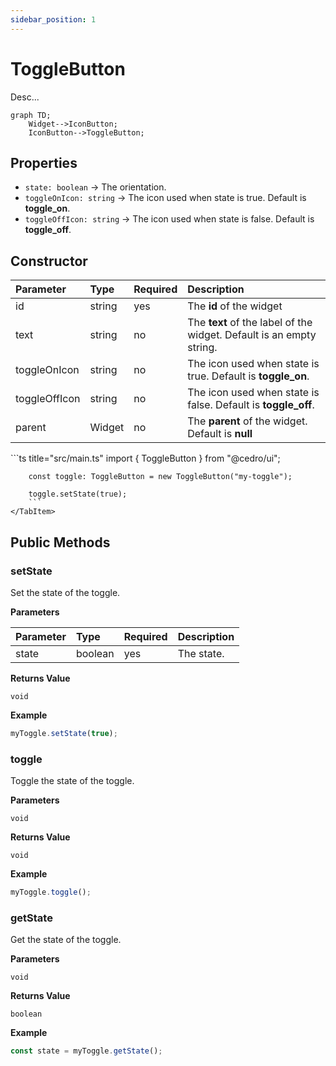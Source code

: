 ```yaml
---
sidebar_position: 1
---
```



# ToggleButton

Desc...

```mermaid
graph TD;
    Widget-->IconButton;
    IconButton-->ToggleButton;
```

## Properties

<InheritsFromWidget name="ToggleButton" fromName="IconButton" />

-   `state: boolean` → The orientation.
-   `toggleOnIcon: string` → The icon used when state is true. Default is **toggle_on**.
-   `toggleOffIcon: string` → The icon used when state is false. Default is **toggle_off**.

## Constructor

| Parameter     | Type   | Required | Description                                                          |
| :------------ | :----- | :------- | :------------------------------------------------------------------- |
| id            | string | yes      | The **id** of the widget                                             |
| text          | string | no       | The **text** of the label of the widget. Default is an empty string. |
| toggleOnIcon  | string | no       | The icon used when state is true. Default is **toggle_on**.          |
| toggleOffIcon | string | no       | The icon used when state is false. Default is **toggle_off**.        |
| parent        | Widget | no       | The **parent** of the widget. Default is **null**                    |

<Tabs>
    <TabItem value="a"  label="TS Example" default >
        ```ts title="src/main.ts"
        import { ToggleButton } from "@cedro/ui";

        const toggle: ToggleButton = new ToggleButton("my-toggle");

        toggle.setState(true);
        ```
    </TabItem>

</Tabs>

## Public Methods

### setState

Set the state of the toggle.

**Parameters**

| Parameter | Type    | Required | Description |
| :-------- | :------ | :------- | :---------- |
| state     | boolean | yes      | The state.  |

**Returns Value**

    void

**Example**

```ts title="src/main.ts"
myToggle.setState(true);
```

### toggle

Toggle the state of the toggle.

**Parameters**

    void

**Returns Value**

    void

**Example**

```ts title="src/main.ts"
myToggle.toggle();
```

### getState

Get the state of the toggle.

**Parameters**

    void

**Returns Value**

    boolean

**Example**

```ts title="src/main.ts"
const state = myToggle.getState();
```
